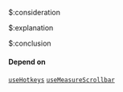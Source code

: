 $:consideration



$:explanation



$:conclusion

#### Depend on

[`useHotkeys`](/docs/hooks/use-hotkeys) [`useMeasureScrollbar`](/docs/hooks/use-measure-scrollbar)


